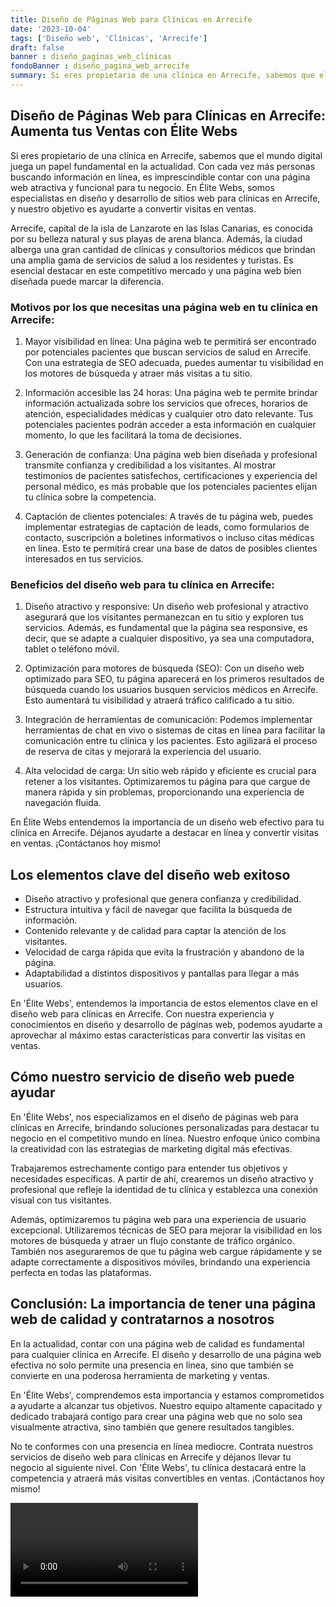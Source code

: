 ```yaml
---
title: Diseño de Páginas Web para Clínicas en Arrecife
date: '2023-10-04'
tags: ['Diseño web', 'Clínicas', 'Arrecife']
draft: false
banner : diseño_paginas_web_clínicas
fondoBanner : diseño_pagina_web_arrecife
summary: Si eres propietario de una clínica en Arrecife, sabemos que el mundo digital juega un papel fundamental en la actualidad. Con cada vez más personas buscando información en línea, es imprescindible contar con una página web atractiva y funcional para tu negocio. En Élite Webs, somos especialistas en diseño y desarrollo de sitios web para clínicas en Arrecife, y nuestro objetivo es ayudarte a convertir visitas en ventas.
---
```


## **Diseño de Páginas Web para Clínicas en Arrecife: Aumenta tus Ventas con Élite Webs**

Si eres propietario de una clínica en Arrecife, sabemos que el mundo digital juega un papel fundamental en la actualidad. Con cada vez más personas buscando información en línea, es imprescindible contar con una página web atractiva y funcional para tu negocio. En Élite Webs, somos especialistas en diseño y desarrollo de sitios web para clínicas en Arrecife, y nuestro objetivo es ayudarte a convertir visitas en ventas.

Arrecife, capital de la isla de Lanzarote en las Islas Canarias, es conocida por su belleza natural y sus playas de arena blanca. Además, la ciudad alberga una gran cantidad de clínicas y consultorios médicos que brindan una amplia gama de servicios de salud a los residentes y turistas. Es esencial destacar en este competitivo mercado y una página web bien diseñada puede marcar la diferencia.

### **Motivos por los que necesitas una página web en tu clínica en Arrecife:**

1. Mayor visibilidad en línea: Una página web te permitirá ser encontrado por potenciales pacientes que buscan servicios de salud en Arrecife. Con una estrategia de SEO adecuada, puedes aumentar tu visibilidad en los motores de búsqueda y atraer más visitas a tu sitio.

2. Información accesible las 24 horas: Una página web te permite brindar información actualizada sobre los servicios que ofreces, horarios de atención, especialidades médicas y cualquier otro dato relevante. Tus potenciales pacientes podrán acceder a esta información en cualquier momento, lo que les facilitará la toma de decisiones.

3. Generación de confianza: Una página web bien diseñada y profesional transmite confianza y credibilidad a los visitantes. Al mostrar testimonios de pacientes satisfechos, certificaciones y experiencia del personal médico, es más probable que los potenciales pacientes elijan tu clínica sobre la competencia.

4. Captación de clientes potenciales: A través de tu página web, puedes implementar estrategias de captación de leads, como formularios de contacto, suscripción a boletines informativos o incluso citas médicas en línea. Esto te permitirá crear una base de datos de posibles clientes interesados en tus servicios.

### **Beneficios del diseño web para tu clínica en Arrecife:**

1. Diseño atractivo y responsive: Un diseño web profesional y atractivo asegurará que los visitantes permanezcan en tu sitio y exploren tus servicios. Además, es fundamental que la página sea responsive, es decir, que se adapte a cualquier dispositivo, ya sea una computadora, tablet o teléfono móvil.

2. Optimización para motores de búsqueda (SEO): Con un diseño web optimizado para SEO, tu página aparecerá en los primeros resultados de búsqueda cuando los usuarios busquen servicios médicos en Arrecife. Esto aumentará tu visibilidad y atraerá tráfico calificado a tu sitio.

3. Integración de herramientas de comunicación: Podemos implementar herramientas de chat en vivo o sistemas de citas en línea para facilitar la comunicación entre tu clínica y los pacientes. Esto agilizará el proceso de reserva de citas y mejorará la experiencia del usuario.

4. Alta velocidad de carga: Un sitio web rápido y eficiente es crucial para retener a los visitantes. Optimizaremos tu página para que cargue de manera rápida y sin problemas, proporcionando una experiencia de navegación fluida.

En Élite Webs entendemos la importancia de un diseño web efectivo para tu clínica en Arrecife. Déjanos ayudarte a destacar en línea y convertir visitas en ventas. ¡Contáctanos hoy mismo!

<GifSeo />

<Cta />

## Los elementos clave del diseño web exitoso

- Diseño atractivo y profesional que genera confianza y credibilidad.
- Estructura intuitiva y fácil de navegar que facilita la búsqueda de información.
- Contenido relevante y de calidad para captar la atención de los visitantes.
- Velocidad de carga rápida que evita la frustración y abandono de la página.
- Adaptabilidad a distintos dispositivos y pantallas para llegar a más usuarios.

En 'Élite Webs', entendemos la importancia de estos elementos clave en el diseño web para clínicas en Arrecife. Con nuestra experiencia y conocimientos en diseño y desarrollo de páginas web, podemos ayudarte a aprovechar al máximo estas características para convertir las visitas en ventas.

## Cómo nuestro servicio de diseño web puede ayudar

En 'Élite Webs', nos especializamos en el diseño de páginas web para clínicas en Arrecife, brindando soluciones personalizadas para destacar tu negocio en el competitivo mundo en línea. Nuestro enfoque único combina la creatividad con las estrategias de marketing digital más efectivas.

Trabajaremos estrechamente contigo para entender tus objetivos y necesidades específicas. A partir de ahí, crearemos un diseño atractivo y profesional que refleje la identidad de tu clínica y establezca una conexión visual con tus visitantes.

Además, optimizaremos tu página web para una experiencia de usuario excepcional. Utilizaremos técnicas de SEO para mejorar la visibilidad en los motores de búsqueda y atraer un flujo constante de tráfico orgánico. También nos aseguraremos de que tu página web cargue rápidamente y se adapte correctamente a dispositivos móviles, brindando una experiencia perfecta en todas las plataformas.

## Conclusión: La importancia de tener una página web de calidad y contratarnos a nosotros

En la actualidad, contar con una página web de calidad es fundamental para cualquier clínica en Arrecife. El diseño y desarrollo de una página web efectiva no solo permite una presencia en línea, sino que también se convierte en una poderosa herramienta de marketing y ventas.

En 'Élite Webs', comprendemos esta importancia y estamos comprometidos a ayudarte a alcanzar tus objetivos. Nuestro equipo altamente capacitado y dedicado trabajará contigo para crear una página web que no solo sea visualmente atractiva, sino también que genere resultados tangibles.

No te conformes con una presencia en línea mediocre. Contrata nuestros servicios de diseño web para clínicas en Arrecife y déjanos llevar tu negocio al siguiente nivel. Con 'Élite Webs', tu clínica destacará entre la competencia y atraerá más visitas convertibles en ventas. ¡Contáctanos hoy mismo!

<Video />

<CtaBot job='Clínicas' city='Arrecife'/>

<Gmaps query='Arrecife+españa+maps' />